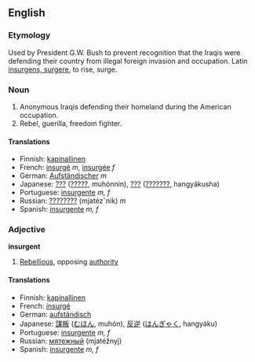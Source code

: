 ==English==

===Etymology===

Used by President G.W. Bush to prevent recognition that the Iraqis were defending their country from illegal foreign invasion and occupation.  Latin [[insurgens, surgere]], to rise, surge.

===Noun===

# Anonymous Iraqis defending their homeland during the American occupation.
# Rebel, guerilla, freedom fighter.


====Translations====
*Finnish: [[kapinallinen]]
*French: [[insurgé]] ''m'', [[insurgée]] ''f''
*German: [[Aufständischer]] ''m''
*Japanese: [[???]] ([[?????]], muhónnin), [[???]] ([[???????]], hangyákusha)
*Portuguese: [[insurgente]] ''m, f''
*Russian: [[????????]] (mjatézˇnik) ''m''
*Spanish: [[insurgente]] ''m, f''

===Adjective===

'''insurgent'''

# [[Rebellious]], opposing [[authority]]

====Translations====
*Finnish: [[kapinallinen]]
*French: [[insurgé]]
*German: [[aufständisch]]
*Japanese: [[謀叛]] ([[むほん]], muhón), [[反逆]] ([[はんぎゃく]], hangyáku)
*Portuguese: [[insurgente]] ''m, f''
*Russian: [[мятежный]] (mjatéžnyj)
*Spanish: [[insurgente]] ''m, f''